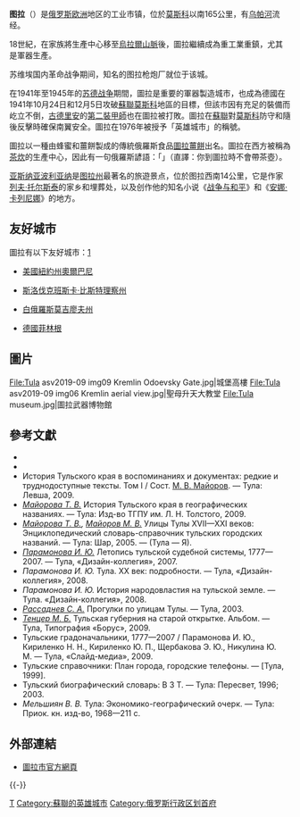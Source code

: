 {{Otheruses|图拉|subject=俄罗斯图拉州首府|other=同名的事物}}
{{Infobox settlement
| name = 圖拉
| native_name = {{lang|ru|Тула}}
| official_name = {{lang|ru|город Тула}}
| nickname = 「軍械之都、[[茶炊|茶炊]]之都、薑餅之都、俄羅斯的工作坊」<br>"Оружейная столица, Самоварная столица, Пряничный край, Мастерская России"{{ru}}
| image_skyline = File:Tula collage 2.jpg
| imagesize = 250px
| image_caption = 由左上角順時針：[[圖拉克里姆林|圖拉克里姆林]]、武器博物館、圓形長廊、貴族大會堂、圖拉[[聖母安息主教座堂|聖母安息主教座堂]]、薑餅紀念碑、巴塔沙薑餅廠
| image_flag = File:Flag of Tula.svg
| image_shield = File:Coat of arms of Tula.svg
| pushpin_map = European Russia
| pushpin_label_position = right
| pushpin_map_caption = 圖拉在[[歐洲俄羅斯|歐洲俄羅斯]]的位置
| settlement_type = 城市
| subdivision_type = 國家
| subdivision_name = {{RUS}}
| subdivision_type1 = [[俄羅斯聯邦主體|州]]
| subdivision_name1 = [[圖拉州|圖拉州]]
| subdivision_type2 = 區
| subdivision_name2 = {{link-ru|圖拉市區| Тула (городской округ)}}
| leader_title = 市長
| leader_name = Ольга Слюсарева
| leader_party = 
| established_title = 首次提及
| established_date = 1146年
| elevation_m = 170
| area_total_km2 = 145.8
| area_urban_km2 = 1495.96
| population_as_of = 2019年
| population_total = 479105
| population_density_km2 = auto
| timezone =[[莫斯科時間|莫斯科時間]]
| utc_offset = +3
| coordinates = {{coord|54|12|N|37|37|E|region:RU|display=inline,title}}
| population_demonym = туляки́, туля́к, туля́чка
| postal_code = 300000 – 300999
| area_code = +7 4872
| registration_plate =
| blank_name = [[俄羅斯行政區劃代碼|行政區劃代碼]]
| blank_info = [https://old.classif.gov.spb.ru/classificators/view/okt.php/?st=A&kr=1&kod=70401 70401]
| blank2_name = [[俄羅斯市政土地區劃代碼|市政土地區劃代碼]]
| blank2_info = [https://old.classif.gov.spb.ru/classificators/view/tma.php/?st=A&kr=1&kod=70701000001 70701000001]
| blank3_name = 氣候
| blank3_info = [[大陸性氣候|大陸性氣候]]
| blank4_name = 勳章
| blank4_info = [[File:Золотая_Звезда_Героя_Советского_Союза.svg|25px]] [[File:Order_of_Lenin.svg|45px]]
| blank5_name = 紀念日
| blank5_info = 九月的第二個星期六
| website = {{url|www.tula.ru/}} }}
'''图拉'''（{{lang-ru|Тула}}）是[[俄罗斯|俄罗斯]][[欧洲|欧洲]]地区的工业市镇，位於[[莫斯科|莫斯科]]以南165公里，有[[乌帕河|乌帕河]]流经。

18世紀，在{{le|傑米多夫|Demidov}}家族將生產中心移至[[烏拉爾山脈|烏拉爾山脈]]後，圖拉繼續成為重工業重鎮，尤其是軍器生產。

苏维埃国内革命战争期间，知名的图拉枪炮厂就位于该城。 

在1941年至1945年的[[苏德战争|苏德战争]]期間，圖拉是重要的軍器製造城市，也成為德國在1941年10月24日和12月5日攻破[[蘇聯|蘇聯]][[莫斯科|莫斯科]]地區的目標，但該市因有充足的裝備而屹立不倒，[[古德里安|古德里安]]的[[第二裝甲師|第二裝甲師]]也在圖拉被打敗。圖拉在[[蘇聯|蘇聯]]對[[莫斯科|莫斯科]]防守和隨後反擊時確保南翼安全。圖拉在1976年被授予「英雄城市」的稱號。

圖拉以一種由蜂蜜和薑餅製成的傳統俄羅斯食品[[圖拉薑餅|圖拉薑餅]]出名。圖拉在西方被稱為[[茶炊|茶炊]]的生產中心，因此有一句俄羅斯諺語：「{{lang|ru|В Ту́лу со свои́м самова́ром не е́здят}}」（直譯：你到圖拉時不會帶茶壺）。

[[亚斯纳亚波利亚纳|亚斯纳亚波利亚纳]]是[[图拉州|图拉州]]最著名的旅遊景点，位於图拉西南14公里，它是作家[[列夫·托尔斯泰|列夫·托尔斯泰]]的家乡和埋葬处，以及创作他的知名小说《[[战争与和平|战争与和平]]》和《[[安娜·卡列尼娜|安娜·卡列尼娜]]》的地方。 

== 友好城市 ==
圖拉有以下友好城市：[http://tula.rfn.ru/rnews.html?id=2673&cid=9] {{Wayback|url=http://tula.rfn.ru/rnews.html?id=2673&cid=9 |date=20200919102240 }}
* {{flagicon|USA}} [[美國|美國]][[紐約州|紐約州]][[奧爾巴尼|奧爾巴尼]]
* {{flagicon|Slovakia}} [[斯洛伐克|斯洛伐克]][[班斯卡·比斯特理察州|班斯卡·比斯特理察州]]
* {{flagicon|Belarus}} [[白俄羅斯|白俄羅斯]][[莫吉廖夫州|莫吉廖夫州]] 
* {{flagicon|Germany}} [[德國|德國]][[菲林根|菲林根]]

== 圖片 ==
<gallery>
File:Tula asv2019-09 img09 Kremlin Odoevsky Gate.jpg|城堡高樓
File:Tula asv2019-09 img06 Kremlin aerial view.jpg|聖母升天大教堂
File:Tula museum.jpg|圖拉武器博物館
</gallery>

==參考文獻==
{{refbegin}}
* {{книга
 |автор         = 
 |часть         = 
 |заглавие      = Тула: Памятники истории и культуры: Путеводитель
 |оригинал      = 
 |ссылка        = 
 |ответственный = Общая редакция доктора технич. наук [[Уклеин,_Владимир_Николаевич|В. Н. Уклеина]]; Художник В. С. Матвеев
 |издание       = 
 |место         = Тула
 |издательство  = [[Приокское_книжное_издательство|Приокское книжное издательство]]
 |год           = 1969
 |том           = 
 |страницы      = 
 |страниц       = 192
 |серия         = 
 |isbn          = 
 |тираж         = 25 000
}}
* {{книга
 |автор         = 
 |часть         = 
 |заглавие      = Тула: Памятники истории и культуры: Путеводитель
 |оригинал      = 
 |ссылка        = 
 |ответственный = Общая редакция доктора историч. наук, проф. [[Ашурков,_Вадим_Николаевич|В. Н. Ашуркова]]; Художник А. С. Макаров
 |издание       = Изд. 2-е, испр. и доп
 |место         = Тула
 |издательство  = [[Приокское_книжное_издательство|Приокское книжное издательство]]
 |год           = 1973
 |том           = 
 |страницы      = 
 |страниц       = 208
 |серия         = 
 |isbn          = 
 |тираж         = 50 000
}}
* История Тульского края в воспоминаниях и документах: редкие и труднодоступные тексты. Том I / Сост. [[Майоров,_Михаил_Владимирович|М. В. Майоров]]. — Тула: Левша, 2009.
* ''[[Майорова,_Татьяна_Викторовна|Майорова Т. В.]]'' История Тульского края в географических названиях. — Тула: Изд-во ТГПУ им. Л. Н. Толстого, 2009.
* ''[[Майорова,_Татьяна_Викторовна|Майорова Т. В.]], [[Майоров,_Михаил_Владимирович|Майоров М. В.]]'' Улицы Тулы XVII—XXI веков: Энциклопедический словарь-справочник тульских городских названий. — Тула: Шар, 2005. — (Тула — Я).
* ''[[Парамонова,_Ирина_Юрьевна|Парамонова И. Ю.]]'' Летопись тульской судебной системы, 1777—2007. — Тула, «Дизайн-коллегия», 2007.
* ''Парамонова И. Ю.'' Тула. XX век: подробности. — Тула, «Дизайн-коллегия», 2008.
* ''Парамонова И. Ю.'' История народовластия на тульской земле. — Тула. «Дизайн-коллегия», 2008.
* ''[[Рассаднев,_Сергей_Андреевич|Рассаднев С. А.]]'' Прогулки по улицам Тулы. — Тула, 2003.
* ''[[Тенцер,_Михаил_Борисович|Тенцер М. Б.]]'' Тульская губерния на старой открытке. Альбом. — Тула, Типография «Борус», 2009.
* Тульские градоначальники, 1777—2007 / Парамонова И. Ю., Кириленко Н. Н., Кириленко Ю. П., Щербакова Э. Ю., Никулина Ю. М. — Тула, «Слайд-медиа», 2009.
* Тульские справочники: План города, городские телефоны. — [Тула, 1999].
* Тульский биографический словарь: В 3 T. — Тула: Пересвет, 1996; 2003.
* ''Мельшиян В. В.'' Тула: Экономико-географический очерк. — Тула: Приок. кн. изд-во, 1968—211 с.
{{refend}}

== 外部連結 ==
{{commons|Тула}}
* [http://www.tula.ru/ 圖拉市官方網頁] {{Wayback|url=http://www.tula.ru/ |date=20201230095100 }}

{{-}}
{{圖拉州城市}}
{{苏联的英雄城}}

[[Category:圖拉州城市|Т]]
[[Category:蘇聯的英雄城市|Category:蘇聯的英雄城市]]
[[Category:俄罗斯行政区划首府|Category:俄罗斯行政区划首府]]